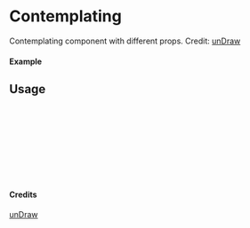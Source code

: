 
<Meta of={Contemplating} title="unDraw/Contemplating" />

# Contemplating

Contemplating component with different props.
Credit: [unDraw](https://undraw.co/illustrations)

#### Example

<Canvas of={Contemplating.Primary} />

## Usage

```ts
import { Contemplating } from "yadl-ui";

const Example = () => {
  return (
      <Contemplating />
  );
};

export default Example;
```

#### Credits
[unDraw](https://undraw.co/illustrations)
